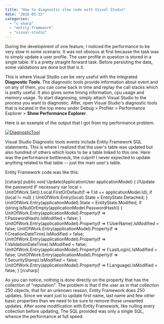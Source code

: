 ```yaml
---
title: "How to diagnostic slow code with Visual Studio"
date: "2016-03-23"
categories: 
  - "c-sharp"
  - "entity-framework"
  - "visual-studio"
---
```


During the development of one feature, I noticed the performance to be very slow in some scenario. It was not obvious at first because the task was to simply update a user profile. The user profile in question is stored in a single table. It's a pretty straight forward task. Before persisting the data, some validations are done but that is it.

This is where Visual Studio can be very useful with the integrated **Diagnostic Tools**. The diagnostic tools provide information about event and on any of them, you can come back in time and replay the call stacks which is pretty useful. It also gives some timing information, cpu usage and memory usage. To start diagnosing, simply attach Visual Studio to the process you want to diagnostic. After, open Visual Studio's diagnostic tools that is located in the top menu under Debug > Profiler > Performance Explorer > **Show Performance Explorer**.

Here is an example of the output that I got from my performance problem.

[![DiagnosticTool](http://patrickdesjardins.com/blog/wp-content/uploads/2016/02/DiagnosticTool-782x1024.png)](http://patrickdesjardins.com/blog/how-to-diagnostic-visual-studio-slow-code/diagnostictool)

Visual Studio Diagnostic tools events include Entity Framework SQL statements. This is where I realized that the user's table was updated but also hundred of others which looks to be a table linked to this one. Here was the performance bottleneck, the culprit! I never expected to update anything related to that table -- just the main user's table.

Entity Framework code was like this:

\[csharp\] public void Update(ApplicationUser applicationModel) { //Update the password IF necessary var local = UnitOfWork.Set<ApplicationUser>().Local.FirstOrDefault(f => f.Id == applicationModel.Id); if (local != null) { UnitOfWork.Entry(local).State = EntityState.Detached; } UnitOfWork.Entry(applicationModel).State = EntityState.Modified; if (string.IsNullOrEmpty(applicationModel.PasswordHash)) { UnitOfWork.Entry(applicationModel).Property(f => f.PasswordHash).IsModified = false; } UnitOfWork.Entry(applicationModel).Property(f => f.UserName).IsModified = false; UnitOfWork.Entry(applicationModel).Property(f => f.CreationDateTime).IsModified = false; UnitOfWork.Entry(applicationModel).Property(f => f.ValidationDateTime).IsModified = false; UnitOfWork.Entry(applicationModel).Property(f => f.LastLogin).IsModified = false; UnitOfWork.Entry(applicationModel).Property(f => f.SecurityStamp).IsModified = false; UnitOfWork.Entry(applicationModel).Property(f => f.Language).IsModified = false; } \[/csharp\]

As you can notice, nothing is done directly on the property that has the collection of "reputation". The problem is that if the user as in that collection 250 objects, that for an unknown reason, Entity Framework does 250 updates. Since we want just to update first name, last name and few other basic properties than we need to be sure to remove those unwanted updates. After some modification with Entity Framework, like nulling every collection before updating, The SQL provided was only a single SQL, whence the performance at full speed.
